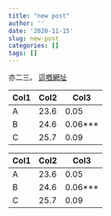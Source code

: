 ```yaml
---
title: "new post"
author: ''
date: '2020-11-15'
slug: new-post
categories: []
tags: []
---
```


亦二三。 [這嘅網址](https://github.com/tsai-jiewen/my_blog)

| Col1 | Col2 | Col3       |
|------|------|------------|
| A    | 23.6 | 0.05       |
| B    | 24.6 | 0.06\*\*\* |
| C    | 25.7 | 0.09       |

| Col1 | Col2 | Col3       |
|------|------|------------|
| A    | 23.6 | 0.05       |
| B    | 24.6 | 0.06\*\*\* |
| C    | 25.7 | 0.09       |
